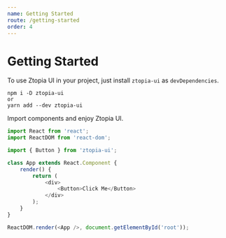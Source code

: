 ```yaml
---
name: Getting Started
route: /getting-started
order: 4
---
```


# Getting Started

To use Ztopia UI in your project, just install `ztopia-ui` as `devDependencies`.

    npm i -D ztopia-ui
    or
    yarn add --dev ztopia-ui

Import components and enjoy Ztopia UI.

```javascript
import React from 'react';
import ReactDOM from 'react-dom';

import { Button } from 'ztopia-ui';

class App extends React.Component {
    render() {
        return (
            <div>
                <Button>Click Me</Button>
            </div>
        );
    }
}

ReactDOM.render(<App />, document.getElementById('root'));
```


